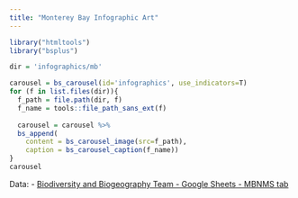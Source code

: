 ```yaml
---
title: "Monterey Bay Infographic Art"
---
```


```r
library("htmltools")
library("bsplus")

dir = 'infographics/mb'

carousel = bs_carousel(id='infographics', use_indicators=T)
for (f in list.files(dir)){
  f_path = file.path(dir, f)
  f_name = tools::file_path_sans_ext(f)
    
  carousel = carousel %>%
  bs_append(
    content = bs_carousel_image(src=f_path),
    caption = bs_carousel_caption(f_name))
}
carousel
```

Data:
- [Biodiversity and Biogeography Team - Google Sheets - MBNMS tab](https://docs.google.com/spreadsheets/d/1yaSi8fJShj2X-UIKuMTfKsukrTYWdnwmDpfEpt9dHAU/edit#gid=1871720887)